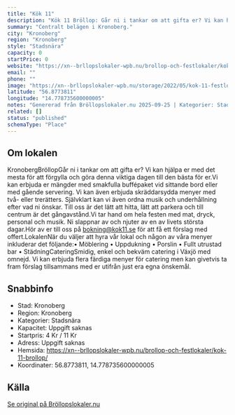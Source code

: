 ```yaml
---
title: "Kök 11"
description: "Kök 11 Bröllop: Går ni i tankar om att gifta er? Vi kan hjälpa er med det mesta för att förgylla och göra denna viktiga dagen till den bästa för er."
summary: "Centralt belägen i Kronoberg."
city: "Kronoberg"
region: "Kronoberg"
style: "Stadsnära"
capacity: 0
startPrice: 0
website: "https://xn--brllopslokaler-wpb.nu/brollop-och-festlokaler/kok-11-brollop/"
email: ""
phone: ""
image: "https://xn--brllopslokaler-wpb.nu/storage/2022/05/kok-11-festlokal-festvaning.webp"
latitude: "56.8773811"
longitude: "14.778735600000005"
notes: "Genererad från Bröllopslokaler.nu 2025-09-25 | Kategorier: Stadsnära"
related: []
status: "published"
schemaType: "Place"
---
```


## Om lokalen

KronobergBröllopGår ni i tankar om att gifta er? Vi kan hjälpa er med det mesta för att förgylla och göra denna viktiga dagen till den bästa för er.Vi kan erbjuda er mängder med smakfulla buffépaket vid sittande bord eller med gående servering. Vi kan även erbjuda skräddarsydda menyer med två- eller trerätters. Självklart kan vi även ordna musik och underhållning efter vad ni önskar. Till oss är det lätt att hitta, lätt att parkera och till centrum är det gångavstånd.Vi tar hand om hela festen med mat, dryck, personal och musik. Ni slappnar av och njuter av en av livets största dagar.Hör av er till oss på bokning@kok11.se för att få ett förslag med offert.LokalenNär du väljer att hyra vår lokal och någon av våra menyer inkluderar det följande:• Möblering • Uppdukning • Porslin • Fullt utrustad bar • StädningCateringSmidig, enkel och bekväm catering i Växjö med omnejd. Vi kan erbjuda flera färdiga menyer för catering men kan givetvis ta fram förslag tillsammans med er utifrån just era egna önskemål.

## Snabbinfo

- Stad: Kronoberg
- Region: Kronoberg
- Kategorier: Stadsnära
- Kapacitet: Uppgift saknas
- Startpris: 4 Kr / 11 Kr
- Adress: Uppgift saknas
- Hemsida: https://xn--brllopslokaler-wpb.nu/brollop-och-festlokaler/kok-11-brollop/
- Koordinater: 56.8773811, 14.778735600000005

## Källa

[Se original på Bröllopslokaler.nu](https://xn--brllopslokaler-wpb.nu/brollop-och-festlokaler/kok-11-brollop/)
